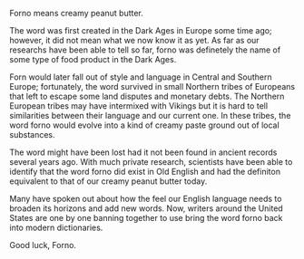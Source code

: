 {{rfd}}

Forno means creamy peanut butter.

The word was first created in the Dark Ages in Europe some time ago; however, it did not mean what we now know it as yet.  As far as our researchs have been able to tell so far, forno was definetely the name of some type of food product in the Dark Ages.  

Forn would later fall out of style and language in Central and Southern Europe; fortunately, the word survived in small Northern tribes of Europeans that left to escape some land disputes and monetary debts.  The Northern European tribes may have intermixed with Vikings but it is hard to tell similarities between their language and our current one.  In these tribes, the word forno would evolve into a kind of creamy paste ground out of local substances.

The word might have been lost had it not been found in ancient records several years ago.  With much private research, scientists have been able to identify that the word forno did exist in Old English and had the definiton equivalent to that of our creamy peanut butter today.  
 
Many have spoken out about how the feel our English language needs to broaden its horizons and add new words.  Now, writers around the United States are one by one banning together to use bring the word forno back into modern dictionaries. 

Good luck, Forno.